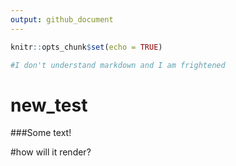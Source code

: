 ```yaml
---
output: github_document 
---
```


```r
knitr::opts_chunk$set(echo = TRUE)
```

```r
#I don't understand markdown and I am frightened
```

# new_test
###Some text!

#how will it render?




